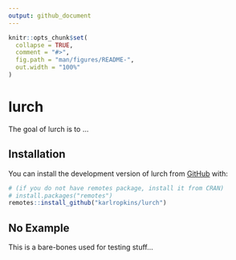 ```yaml
---
output: github_document
---
```


<!-- README.md is generated from README.Rmd. Please edit that file -->

```r
knitr::opts_chunk$set(
  collapse = TRUE,
  comment = "#>",
  fig.path = "man/figures/README-",
  out.width = "100%"
)
```

# lurch

<!-- badges: start -->
<!-- badges: end -->

The goal of lurch is to ...

## Installation

You can install the development version of lurch from [GitHub](https://github.com/) with:

``` r
# (if you do not have remotes package, install it from CRAN) 
# install.packages("remotes")
remotes::install_github("karlropkins/lurch") 
```

## No Example

This is a bare-bones used for testing stuff...


